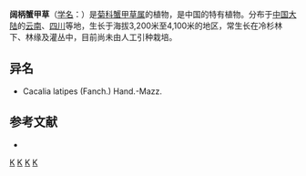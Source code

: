 {{Speciesbox
| taxon = Parasenecio latipes
| status = 
| status_system = 
| image =
| authority = (Fanch.) [[陈艺林|Y. L. Chen]]
}}

'''阔柄蟹甲草'''（[[学名|学名]]：{{lang|la|''Parasenecio latipes''}}）是[[菊科|菊科]][[蟹甲草属|蟹甲草属]]的植物，是中国的特有植物。分布于[[中国大陆|中国大陆]]的[[云南|云南]]、[[四川|四川]]等地，生长于海拔3,200米至4,100米的地区，常生长在冷杉林下、林缘及灌丛中，目前尚未由人工引种栽培。

== 异名 ==
* Cacalia latipes (Fanch.) Hand.-Mazz.

== 参考文献 ==
<div class="references-small">
* {{cite web| url =http://www.bioinfo.cn/db05/KmzwSpecies.php?action=view&id=5142| title =阔柄蟹甲草| work =《中国高等植物数据库全库》| publisher =中国科学院微生物研究所| author =昆明植物研究所| accessdate =2009-02-25| archive-date =2018-06-28| archive-url =https://web.archive.org/web/20180628204035/http://www.bioinfo.cn/db05/KmzwSpecies.php?action=view| dead-url =yes}}
</div>
{{Taxonbar|from=Q15231671}}

[[Category:蟹甲草属|K]]
[[Category:中國特有植物|K]]
[[Category:云南植物|K]]
[[Category:四川植物|K]]